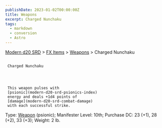 ```yaml
---
publishDate: 2023-01-02T00:00:00Z
title: Weapons
excerpt: Charged Nunchaku
tags:
  - markdown
  - conversion
  - Astro
---
```


[Modern d20 SRD](/#modernD20) > [FX Items](modern-d20-srd-fx-items-index) > [Weapons](modern-d20-srd-fx-items-weapons) > Charged Nunchaku

##

     Charged Nunchaku




     This weapon pulses with
     [psionic](modern-d20-srd-psionics-index)
     energy and deals +1d4 points of
     [damage](modern-d20-srd-combat-damage)
     with each successful strike.

Type:
[Weapon](modern-d20-srd-fx-items-weapons)
(psionic); Manifester Level: 10th; Purchase DC: 23 (+1), 28 (+2), 33 (+3); Weight: 2 lb.
